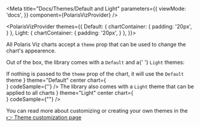 

<Meta
  title="Docs/Themes/Default and Light"
  parameters={{
    viewMode: 'docs',
  }}
  component={PolarisVizProvider}
/>

<PolarisVizProvider
    themes={{
      Default: {
        chartContainer: {
          padding: '20px',
        }
      },
      Light: {
        chartContainer: {
          padding: '20px',
        }
      },
    }}>
<div style={{ margin: '0 auto', maxWidth: '800px', color: 'white'}}>

<Title>💅 Themes</Title>

<p>
  All Polaris Viz charts accept a <code>theme</code> prop that can be used to
  change the chart's appearence.
</p>
<p>
  Out of the box, the library comes with a <code>Default</code> and a{' '}
  <code>Light</code> themes:
</p>
<div
  style={{
    display: 'grid',
    gridGap: '20px',
    gridTemplateColumns: 'repeat(auto-fit, minmax(250px, 1fr))',
  }}
>
  <ComponentContainer
    title="Default Theme"
    description={
      <>
        If nothing is passed to the <code>theme</code> prop of the chart, it
        will use the <code>Default</code> theme
      </>
    }
    theme="Default"
    center
    chart={
      <div style={{width: '250px', height: '140px'}}>
        <Sparkline series={SPARKLINE_SERIES} />
      </div>
    }
    codeSample={'<Sparkline />'}
  />
  <ComponentContainer
    title="Light Theme"
    description={
      <>
        The library also comes with a <code>Light</code> theme that can be
        applied to all charts
      </>
    }
    theme="Light"
    center
    chart={
      <div style={{width: '250px', height: '140px'}}>
        <Sparkline series={SPARKLINE_SERIES} theme="Light" />
      </div>
    }
    codeSample={"<Sparkline theme='Light'/>"}
  />
</div>

<p>
  You can read more about customizing or creating your own themes in the
  <a href="/docs/docs-themes-customizing--page"> 👉 Theme customization page</a>
</p>

</div>

</PolarisVizProvider>
